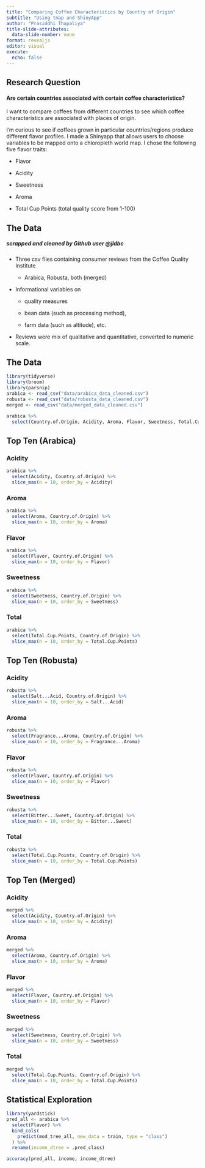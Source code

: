 ```yaml
---
title: "Comparing Coffee Characteristics by Country of Origin"
subtitle: "Using tmap and ShinyApp"
author: "Prasiddhi Thapaliya"
title-slide-attributes:
  data-slide-number: none
format: revealjs
editor: visual
execute:
  echo: false
---
```


## Research Question {.smaller}

#### Are certain countries associated with certain coffee characteristics?

I want to compare coffees from different countries to see which coffee characteristics are associated with places of origin.

I'm curious to see if coffees grown in particular countries/regions produce different flavor profiles. I made a Shinyapp that allows users to choose variables to be mapped onto a chloropleth world map. I chose the following five flavor traits:

-   Flavor

-   Acidity

-   Sweetness

-   Aroma

-   Total Cup Points (total quality score from 1-100)

## The Data

##### scrapped and cleaned by Github user @jldbc

-   Three csv files containing consumer reviews from the Coffee Quality Institute

    -   Arabica, Robusta, both (merged)

-   Informational variables on

    -   quality measures

    -   bean data (such as processing method),

    -   farm data (such as altitude), etc.

-   Reviews were mix of qualitative and quantitative, converted to numeric scale.

## The Data

```r
library(tidyverse)
library(broom)
library(parsnip)
arabica <- read_csv("data/arabica_data_cleaned.csv")
robusta <- read_csv("data/robusta_data_cleaned.csv")
merged <- read_csv("data/merged_data_cleaned.csv")
```

```r
arabica %>%
  select(Country.of.Origin, Acidity, Aroma, Flavor, Sweetness, Total.Cup.Points)
```

## Top Ten (Arabica)

::: {.panel-tabset}

### Acidity

```r
arabica %>%
  select(Acidity, Country.of.Origin) %>%
  slice_max(n = 10, order_by = Acidity)
```

### Aroma

```r
arabica %>%
  select(Aroma, Country.of.Origin) %>%
  slice_max(n = 10, order_by = Aroma)
```

### Flavor

```r
arabica %>%
  select(Flavor, Country.of.Origin) %>%
  slice_max(n = 10, order_by = Flavor)
```

### Sweetness
```r
arabica %>%
  select(Sweetness, Country.of.Origin) %>%
  slice_max(n = 10, order_by = Sweetness)
```

### Total
```r
arabica %>%
  select(Total.Cup.Points, Country.of.Origin) %>%
  slice_max(n = 10, order_by = Total.Cup.Points)
```
:::

## Top Ten (Robusta)

::: {.panel-tabset}

### Acidity

```r
robusta %>%
  select(Salt...Acid, Country.of.Origin) %>%
  slice_max(n = 10, order_by = Salt...Acid)
```

### Aroma

```r
robusta %>%
  select(Fragrance...Aroma, Country.of.Origin) %>%
  slice_max(n = 10, order_by = Fragrance...Aroma)
```

### Flavor

```r
robusta %>%
  select(Flavor, Country.of.Origin) %>%
  slice_max(n = 10, order_by = Flavor)
```

### Sweetness
```r
robusta %>%
  select(Bitter...Sweet, Country.of.Origin) %>%
  slice_max(n = 10, order_by = Bitter...Sweet)
```

### Total
```r
robusta %>%
  select(Total.Cup.Points, Country.of.Origin) %>%
  slice_max(n = 10, order_by = Total.Cup.Points)
```
:::

## Top Ten (Merged)

::: {.panel-tabset}

### Acidity

```r
merged %>%
  select(Acidity, Country.of.Origin) %>%
  slice_max(n = 10, order_by = Acidity)
```

### Aroma

```r
merged %>%
  select(Aroma, Country.of.Origin) %>%
  slice_max(n = 10, order_by = Aroma)
```

### Flavor

```r
merged %>%
  select(Flavor, Country.of.Origin) %>%
  slice_max(n = 10, order_by = Flavor)
```

### Sweetness
```r
merged %>%
  select(Sweetness, Country.of.Origin) %>%
  slice_max(n = 10, order_by = Sweetness)
```

### Total
```r
merged %>%
  select(Total.Cup.Points, Country.of.Origin) %>%
  slice_max(n = 10, order_by = Total.Cup.Points)
```
:::

## Statistical Exploration

```r
library(yardstick)
pred_all <- arabica %>%
  select(Flavor) %>%
  bind_cols(
    predict(mod_tree_all, new_data = train, type = "class")
  ) %>%
  rename(income_dtree = .pred_class)

accuracy(pred_all, income, income_dtree)
```

